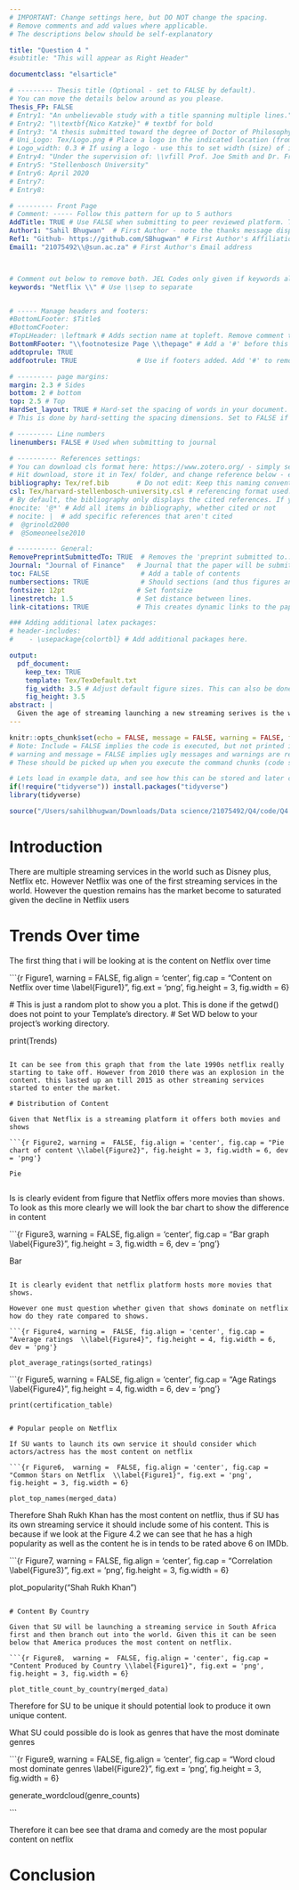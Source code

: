 ```yaml
---
# IMPORTANT: Change settings here, but DO NOT change the spacing.
# Remove comments and add values where applicable.
# The descriptions below should be self-explanatory

title: "Question 4 "
#subtitle: "This will appear as Right Header"

documentclass: "elsarticle"

# --------- Thesis title (Optional - set to FALSE by default).
# You can move the details below around as you please.
Thesis_FP: FALSE
# Entry1: "An unbelievable study with a title spanning multiple lines."
# Entry2: "\\textbf{Nico Katzke}" # textbf for bold
# Entry3: "A thesis submitted toward the degree of Doctor of Philosophy"
# Uni_Logo: Tex/Logo.png # Place a logo in the indicated location (from your root, e.g. defaults to ~/Tex/Logo.png) and uncomment this line. Leave uncommented for no image
# Logo_width: 0.3 # If using a logo - use this to set width (size) of image
# Entry4: "Under the supervision of: \\vfill Prof. Joe Smith and Dr. Frank Smith"
# Entry5: "Stellenbosch University"
# Entry6: April 2020
# Entry7:
# Entry8:

# --------- Front Page
# Comment: ----- Follow this pattern for up to 5 authors
AddTitle: TRUE # Use FALSE when submitting to peer reviewed platform. This will remove author names.
Author1: "Sahil Bhugwan"  # First Author - note the thanks message displayed as an italic footnote of first page.
Ref1: "Github- https://github.com/SBhugwan" # First Author's Affiliation
Email1: "21075492\\@sun.ac.za" # First Author's Email address



# Comment out below to remove both. JEL Codes only given if keywords also given.
keywords: "Netflix \\" # Use \\sep to separate


# ----- Manage headers and footers:
#BottomLFooter: $Title$
#BottomCFooter:
#TopLHeader: \leftmark # Adds section name at topleft. Remove comment to add it.
BottomRFooter: "\\footnotesize Page \\thepage" # Add a '#' before this line to remove footer.
addtoprule: TRUE
addfootrule: TRUE               # Use if footers added. Add '#' to remove line.

# --------- page margins:
margin: 2.3 # Sides
bottom: 2 # bottom
top: 2.5 # Top
HardSet_layout: TRUE # Hard-set the spacing of words in your document. This will stop LaTeX squashing text to fit on pages, e.g.
# This is done by hard-setting the spacing dimensions. Set to FALSE if you want LaTeX to optimize this for your paper.

# --------- Line numbers
linenumbers: FALSE # Used when submitting to journal

# ---------- References settings:
# You can download cls format here: https://www.zotero.org/ - simply search for your institution. You can also edit and save cls formats here: https://editor.citationstyles.org/about/
# Hit download, store it in Tex/ folder, and change reference below - easy.
bibliography: Tex/ref.bib       # Do not edit: Keep this naming convention and location.
csl: Tex/harvard-stellenbosch-university.csl # referencing format used.
# By default, the bibliography only displays the cited references. If you want to change this, you can comment out one of the following:
#nocite: '@*' # Add all items in bibliography, whether cited or not
# nocite: |  # add specific references that aren't cited
#  @grinold2000
#  @Someoneelse2010

# ---------- General:
RemovePreprintSubmittedTo: TRUE  # Removes the 'preprint submitted to...' at bottom of titlepage
Journal: "Journal of Finance"   # Journal that the paper will be submitting to, if RemovePreprintSubmittedTo is set to TRUE.
toc: FALSE                       # Add a table of contents
numbersections: TRUE             # Should sections (and thus figures and tables) be numbered?
fontsize: 12pt                  # Set fontsize
linestretch: 1.5                # Set distance between lines.
link-citations: TRUE            # This creates dynamic links to the papers in reference list.

### Adding additional latex packages:
# header-includes:
#    - \usepackage{colortbl} # Add additional packages here.

output:
  pdf_document:
    keep_tex: TRUE
    template: Tex/TexDefault.txt
    fig_width: 3.5 # Adjust default figure sizes. This can also be done in the chunks of the text.
    fig_height: 3.5
abstract: |
  Given the age of streaming launching a new streaming serives is the way to go however questions must be asked given Netflix recent decline. This will look to see if SU Streaming should lauch its own service.  
---
```


<!-- First: Set your default preferences for chunk options: -->

<!-- If you want a chunk's code to be printed, set echo = TRUE. message = FALSE stops R printing ugly package loading details in your final paper too. I also suggest setting warning = FALSE and checking for warnings in R, else you might find ugly warnings in your paper. -->

```r
knitr::opts_chunk$set(echo = FALSE, message = FALSE, warning = FALSE, fig.width = 6, fig.height = 5, fig.pos="H", fig.pos = 'H')
# Note: Include = FALSE implies the code is executed, but not printed in your pdf.
# warning and message = FALSE implies ugly messages and warnings are removed from your pdf.
# These should be picked up when you execute the command chunks (code sections below) in your rmd, not printed in your paper!

# Lets load in example data, and see how this can be stored and later called from your 'data' folder.
if(!require("tidyverse")) install.packages("tidyverse")
library(tidyverse)

source("/Users/sahilbhugwan/Downloads/Data science/21075492/Q4/code/Q4.R")

```

<!-- ############################## -->

<!-- # Start Writing here: -->

<!-- ############################## -->

# Introduction \label{Introduction}

There are multiple streaming services in the world such as Disney plus, Netflix etc. However Netflix was one of the first streaming services in the world. However the question remains has the market become to saturated given the decline in Netflix users

# Trends Over time

The first thing that i will be looking at is the content on Netflix over time

```{r Figure1,  warning =  FALSE, fig.align = 'center', fig.cap = "Content on Netflix over time \\label{Figure1}", fig.ext = 'png', fig.height = 3, fig.width = 6}

  # This is just a random plot to show you a plot. This is done if the getwd() does not point to your Template's directory.
  # Set WD below to your project's working directory.

print(Trends) 
```

It can be see from this graph that from the late 1990s netflix really starting to take off. However from 2010 there was an explosion in the content. this lasted up an till 2015 as other streaming services started to enter the market.

# Distribution of Content

Given that Netflix is a streaming platform it offers both movies and shows

```{r Figure2, warning =  FALSE, fig.align = 'center', fig.cap = "Pie chart of content \\label{Figure2}", fig.height = 3, fig.width = 6, dev = 'png'}

Pie


```

Is is clearly evident from figure \ref{Figure2} that Netflix offers more movies than shows. To look as this more clearly we will look the bar chart to show the difference in content

```{r Figure3, warning =  FALSE, fig.align = 'center', fig.cap = "Bar graph \\label{Figure3}", fig.height = 3, fig.width = 6, dev = 'png'}

Bar
```

It is clearly evident that netflix platform hosts more movies that shows.

However one must question whether given that shows dominate on netflix how do they rate compared to shows.

```{r Figure4, warning =  FALSE, fig.align = 'center', fig.cap = "Average ratings  \\label{Figure4}", fig.height = 4, fig.width = 6, dev = 'png'}

plot_average_ratings(sorted_ratings)

```

```{r Figure5, warning =  FALSE, fig.align = 'center', fig.cap = "Age Ratings   \\label{Figure4}", fig.height = 4, fig.width = 6, dev = 'png'}

    print(certification_table)
```

# Popular people on Netflix 

If SU wants to launch its own service it should consider which actors/actress has the most content on netflix

```{r Figure6,  warning =  FALSE, fig.align = 'center', fig.cap = "Common Stars on Netflix  \\label{Figure1}", fig.ext = 'png', fig.height = 3, fig.width = 6}

plot_top_names(merged_data) 

```

Therefore Shah Rukh Khan has the most content on netflix, thus if SU has its own streaming service it should include some of his content. This is because if we look at the Figure 4.2 we can see that he has a high popularity as well as the content he is in tends to be rated above 6 on IMDb.

```{r Figure7,  warning =  FALSE, fig.align = 'center', fig.cap = "Correlation \\label{Figure3}", fig.ext = 'png', fig.height = 3, fig.width = 6}

plot_popularity("Shah Rukh Khan")

```

# Content By Country

Given that SU will be launching a streaming service in South Africa first and then branch out into the world. Given this it can be seen below that America produces the most content on netflix.

```{r Figure8,  warning =  FALSE, fig.align = 'center', fig.cap = "Content Produced by Country \\label{Figure1}", fig.ext = 'png', fig.height = 3, fig.width = 6}

plot_title_count_by_country(merged_data)

```

Therefore for SU to be unique it should potential look to produce it own unique content.

What SU could possible do is look as genres that have the most dominate genres

```{r Figure9,  warning =  FALSE, fig.align = 'center', fig.cap = "Word cloud most dominate genres \\label{Figure2}", fig.ext = 'png', fig.height = 3, fig.width = 6}

generate_wordcloud(genre_counts)

```

Therefore it can bee see that drama and comedy are the most popular content on netflix

# Conclusion
